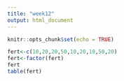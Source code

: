 ```yaml
---
title: "week12"
output: html_document
---
```


```r
knitr::opts_chunk$set(echo = TRUE)
```

```r
fert<-c(10,20,20,50,10,20,10,50,20)
fert<-factor(fert)
fert
table(fert)
```

